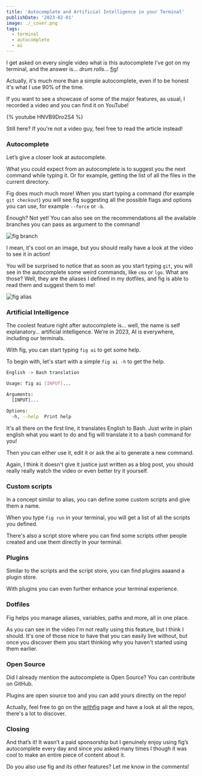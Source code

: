 ```yaml
---
title: 'Autocomplete and Artificial Intelligence in your Terminal'
publishDate: '2023-02-01'
image: ./_cover.png
tags:
  - terminal
  - autocomplete
  - ai
---
```


I get asked on every single video what is this autocomplete I’ve got on my terminal, and the answer is... _drum rolls..._ [fig](https://fig.io/)!

Actually, it's much more than a simple autocomplete, even if to be honest it's what I use 90% of the time.

If you want to see a showcase of some of the major features, as usual, I recorded a video and you can find it on YouTube!

{% youtube HNVB9Dro2S4 %}

Still here? If you're not a video guy, feel free to read the article instead!

### Autocomplete

Let’s give a closer look at autocomplete.

What you could expect from an autocomplete is to suggest you the next command while typing it. Or for example, getting the list of all the files in the current directory.

Fig does much much more! When you start typing a command (for example `git checkout`) you will see fig suggesting all the possible flags and options you can use, for example `--force` or `-b`.

Enough? Not yet! You can also see on the recommendations all the available branches you can pass as argument to the command!

![fig branch](./fig-branch.png)

I mean, it's cool on an image, but you should really have a look at the video to see it in action!

You will be surprised to notice that as soon as you start typing `git`, you will see in the autocomplete some weird commands, like `cma` or `lgo`. What are those? Well, they are the aliases I defined in my dotfiles, and fig is able to read them and suggest them to me!

![fig alias](./fig-alias.png)

### Artificial Intelligence

The coolest feature right after autocomplete is… well, the name is self explanatory… artificial intelligence. We’re in 2023, AI is everywhere, including our terminals.

With fig, you can start typing `fig ai` to get some help.

To begin with, let's start with a simple `fig ai -h` to get the help.

```bash
English -> Bash translation

Usage: fig ai [INPUT]...

Arguments:
  [INPUT]...

Options:
  -h, --help  Print help
```

It's all there on the first line, it translates English to Bash. Just write in plain english what you want to do and fig will translate it to a bash command for you!

Then you can either use it, edit it or ask the ai to generate a new command.

Again, I think it doesn't give it justice just written as a blog post, you should really really watch the video or even better try it yourself.

### Custom scripts

In a concept similar to alias, you can define some custom scripts and give them a name.

When you type `fig run` in your terminal, you will get a list of all the scripts you defined.

There's also a script store where you can find some scripts other people created and use them directly in your terminal.

### Plugins

Similar to the scripts and the script store, you can find plugins aaaand a plugin store.

With plugins you can even further enhance your terminal experience.

### Dotfiles

Fig helps you manage aliases, variables, paths and more, all in one place.

As you can see in the video I'm not really using this feature, but I think I should. It's one of those nice to have that you can easily live without, but once you discover them you start thinking why you haven't started using them earlier.

### Open Source

Did I already mention the autocomplete is Open Source? You can contribute on GitHub.

Plugins are open source too and you can add yours directly on the repo!

Actually, feel free to go on the [withfig](https://github.com/withfig/) page and have a look at all the repos, there's a lot to discover.

### Closing

And that’s it! It wasn’t a paid sponsorship but I genuinely enjoy using fig’s autocomplete every day and since you asked many times I though it was cool to make an entire piece of content about it.

Do you also use fig and its other features? Let me know in the comments!

